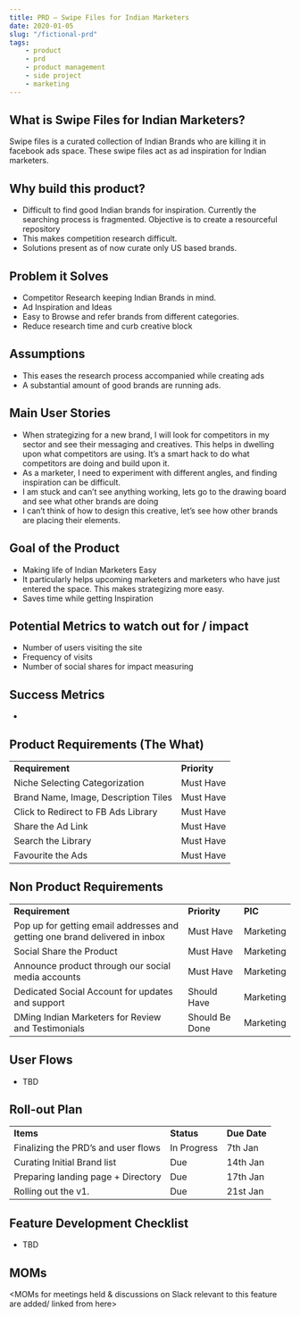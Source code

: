 ```yaml
---
title: PRD — Swipe Files for Indian Marketers
date: 2020-01-05
slug: "/fictional-prd"
tags:
    - product
    - prd
    - product management
    - side project
    - marketing
---
```


<!-- Copy and paste the converted output. -->



## What is Swipe Files for Indian Marketers?

Swipe files is a curated collection of Indian Brands who are killing it in facebook ads space. These swipe files act as ad inspiration for Indian marketers.


## Why build this product?



*   Difficult to find good Indian brands for inspiration. Currently the searching process is fragmented. Objective is to create a resourceful repository
*   This makes competition research difficult.
*   Solutions present as of now curate only US based brands.


## Problem it Solves



*   Competitor Research keeping Indian Brands in mind.
*   Ad Inspiration and Ideas
*   Easy to Browse and refer brands from different categories.
*   Reduce research time and curb creative block


## Assumptions



*   This eases the research process accompanied while creating ads
*   A substantial amount of good brands are running ads.


## Main User Stories



*   When strategizing for a new brand, I will look for competitors in my sector and see their messaging and creatives. This helps in dwelling upon what competitors are using. It’s a smart hack to do what competitors are  doing and build upon it.
*   As a marketer, I need to experiment with different angles, and finding inspiration can be difficult. 
*   I am stuck and can’t see anything working, lets go to the drawing board and see what other brands are doing
*   I can’t think of how to design this creative, let’s see how other brands are placing their elements.


## Goal of the Product



*   Making life of Indian Marketers Easy
*   It particularly helps upcoming marketers and marketers who have just entered the space. This makes strategizing more easy.
*   Saves time while getting Inspiration


## Potential Metrics to watch out for / impact



*   Number of users visiting the site
*   Frequency of visits
*   Number of social shares for impact measuring


## Success Metrics



*   


## Product Requirements (The What)


<table>
  <tr>
   <td><strong>Requirement</strong>
   </td>
   <td><strong>Priority</strong>
   </td>
  </tr>
  <tr>
   <td>Niche Selecting Categorization
   </td>
   <td>Must Have
   </td>
  </tr>
  <tr>
   <td>Brand Name, Image, Description Tiles
   </td>
   <td>Must Have
   </td>
  </tr>
  <tr>
   <td>Click to Redirect to FB Ads Library
   </td>
   <td>Must Have
   </td>
  </tr>
  <tr>
   <td>Share the Ad Link
   </td>
   <td>Must Have
   </td>
  </tr>
  <tr>
   <td>Search the Library
   </td>
   <td>Must Have
   </td>
  </tr>
  <tr>
   <td>Favourite the Ads
   </td>
   <td>Must Have
   </td>
  </tr>
</table>



## Non Product Requirements


<table>
  <tr>
   <td><strong>Requirement</strong>
   </td>
   <td><strong>Priority</strong>
   </td>
   <td><strong>PIC</strong>
   </td>
  </tr>
  <tr>
   <td>Pop up for getting email addresses and getting one brand delivered in inbox
   </td>
   <td>Must Have
   </td>
   <td>Marketing
   </td>
  </tr>
  <tr>
   <td>Social Share the Product
   </td>
   <td>Must Have
   </td>
   <td>Marketing
   </td>
  </tr>
  <tr>
   <td>Announce product through our social media accounts
   </td>
   <td>Must Have
   </td>
   <td>Marketing
   </td>
  </tr>
  <tr>
   <td>Dedicated Social Account for updates and support
   </td>
   <td>Should Have
   </td>
   <td>Marketing
   </td>
  </tr>
  <tr>
   <td>DMing Indian Marketers for Review and Testimonials
   </td>
   <td>Should Be Done
   </td>
   <td>Marketing
   </td>
  </tr>
</table>



## User Flows



*   TBD


## Roll-out Plan


<table>
  <tr>
   <td><strong>Items</strong>
   </td>
   <td><strong>Status</strong>
   </td>
   <td><strong>Due Date</strong>
   </td>
  </tr>
  <tr>
   <td>Finalizing the PRD’s and user flows
   </td>
   <td>In Progress
   </td>
   <td>7th Jan
   </td>
  </tr>
  <tr>
   <td>Curating Initial Brand list 
   </td>
   <td>Due
   </td>
   <td>14th Jan
   </td>
  </tr>
  <tr>
   <td>Preparing landing page + Directory
   </td>
   <td>Due
   </td>
   <td>17th Jan
   </td>
  </tr>
  <tr>
   <td>Rolling out the v1.
   </td>
   <td>Due
   </td>
   <td>21st Jan
   </td>
  </tr>
</table>



## Feature Development Checklist



*   TBD


## MOMs

&lt;MOMs for meetings held & discussions on Slack relevant to this feature are added/ linked from here>
